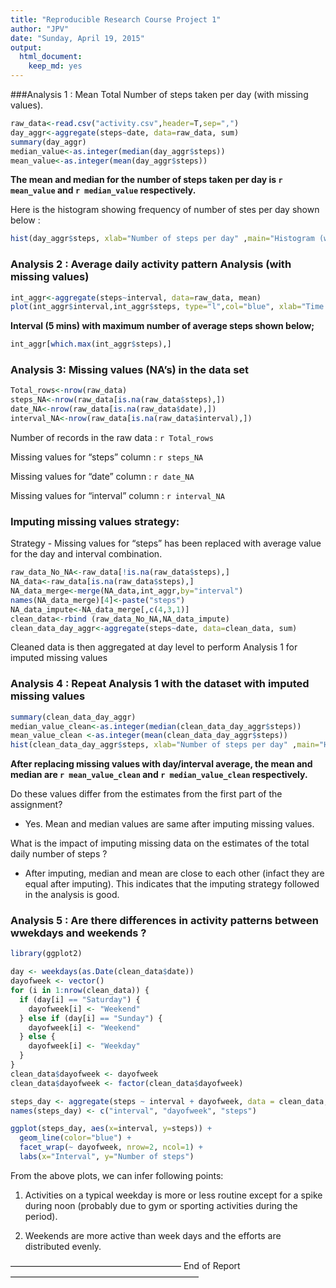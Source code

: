 ```yaml
---
title: "Reproducible Research Course Project 1"
author: "JPV"
date: "Sunday, April 19, 2015"
output:
  html_document:
    keep_md: yes
---
```


###Analysis 1 : Mean Total Number of steps taken per day (with missing values). 

```r
raw_data<-read.csv("activity.csv",header=T,sep=",")
day_aggr<-aggregate(steps~date, data=raw_data, sum)
summary(day_aggr)
median_value<-as.integer(median(day_aggr$steps))
mean_value<-as.integer(mean(day_aggr$steps))
```

**The mean and median for the number of steps taken per day is `r mean_value` and  `r median_value` respectively.**

Here is the histogram showing frequency of number of stes per day shown below :

```r
hist(day_aggr$steps, xlab="Number of steps per day" ,main="Histogram (with missing values)",col="yellow")
```

### Analysis 2 : Average daily activity pattern Analysis (with missing values)

```r
int_aggr<-aggregate(steps~interval, data=raw_data, mean)
plot(int_aggr$interval,int_aggr$steps, type="l",col="blue", xlab="Time Interval",ylab="No. of steps",main="Average daily activity pattern Analysis (with missing values)")
```

**Interval (5 mins) with maximum number of average steps shown below;**

```r
int_aggr[which.max(int_aggr$steps),]
```

### Analysis 3: Missing values (NA's) in the data set

```r
Total_rows<-nrow(raw_data)
steps_NA<-nrow(raw_data[is.na(raw_data$steps),])
date_NA<-nrow(raw_data[is.na(raw_data$date),])
interval_NA<-nrow(raw_data[is.na(raw_data$interval),])
```
Number of records in the raw data  : `r Total_rows`

Missing values for "steps" column : `r steps_NA`

Missing values for "date" column  : `r date_NA`

Missing values for "interval" column  : `r interval_NA`

### Imputing missing values strategy:

Strategy - Missing values for "steps" has been replaced with average value for the day and interval combination.

``` r
raw_data_No_NA<-raw_data[!is.na(raw_data$steps),]
NA_data<-raw_data[is.na(raw_data$steps),]
NA_data_merge<-merge(NA_data,int_aggr,by="interval")
names(NA_data_merge)[4]<-paste("steps")
NA_data_impute<-NA_data_merge[,c(4,3,1)]
clean_data<-rbind (raw_data_No_NA,NA_data_impute)
clean_data_day_aggr<-aggregate(steps~date, data=clean_data, sum)
```

Cleaned data is then aggregated at day level to perform Analysis 1 for imputed missing values


### Analysis 4 : Repeat Analysis 1 with the dataset with imputed missing values

``` r
summary(clean_data_day_aggr)
median_value_clean<-as.integer(median(clean_data_day_aggr$steps))
mean_value_clean <-as.integer(mean(clean_data_day_aggr$steps))
hist(clean_data_day_aggr$steps, xlab="Number of steps per day" ,main="Histogram (After imputing missing values)",col="green")
```

**After replacing missing values with day/interval average, the mean and median are `r mean_value_clean` and  `r median_value_clean` respectively.**


Do these values differ from the estimates from the first part of the assignment?

- Yes. Mean and median values are same after imputing missing values.

What is the impact of imputing missing data on the estimates of the total daily number of steps ?

- After imputing, median and mean are close to each other (infact they are equal after imputing). This indicates that the imputing strategy followed in the analysis is good. 


### Analysis 5 : Are there differences in activity patterns between wwekdays and weekends ?

```r

library(ggplot2)

day <- weekdays(as.Date(clean_data$date))
dayofweek <- vector()
for (i in 1:nrow(clean_data)) {
  if (day[i] == "Saturday") {
    dayofweek[i] <- "Weekend"
  } else if (day[i] == "Sunday") {
    dayofweek[i] <- "Weekend"
  } else {
    dayofweek[i] <- "Weekday"
  }
}
clean_data$dayofweek <- dayofweek
clean_data$dayofweek <- factor(clean_data$dayofweek)

steps_day <- aggregate(steps ~ interval + dayofweek, data = clean_data, mean)
names(steps_day) <- c("interval", "dayofweek", "steps")

ggplot(steps_day, aes(x=interval, y=steps)) + 
  geom_line(color="blue") + 
  facet_wrap(~ dayofweek, nrow=2, ncol=1) +
  labs(x="Interval", y="Number of steps")  

```

From the above plots, we can infer following points:

1.  Activities on a typical weekday is more or less routine except for a spike during noon (probably due to gym or sporting activities during the period). 

2.  Weekends are more active than week days and the efforts are distributed evenly.

 
 

----------------------------------------------------------- End of Report -----------------------------------------------------------------

